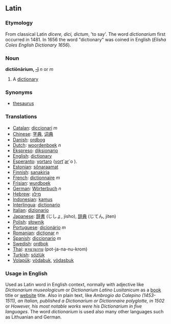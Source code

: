 ==Latin==
=== Etymology ===
From classical Latin ''dicere, dici, dictum'', 'to say'. The word ''dictionarium'' first occurred in 1481. In 1656 the word "dictionary" was coined  in English (''Elisha Coles English Dictionary 1656'').

=== Noun ===
'''dictiōnārium, [[Wiktionary Appendix:Latin second declension|-ī]]''' ''n'' or ''m''
# A [[dictionary]]

=== Synonyms ===
*[[thesaurus]]

=== Translations ===
*[[Catalan]]: [[diccionari]] ''m''
*[[Chinese]]: [[字典]], [[词典]]
*[[Danish]]: [[ordbog]]
*[[Dutch]]: [[woordenboek]] ''n''
*[[Ekspreso]]: [[diksionario]]
*[[English]]: [[dictionary]]
*[[Esperanto]]: [[vortaro]] ([[vorto|vort]]´[[aro|ar]]´o ).
*[[Estonian]]: [[sõnaraamat]]
*[[Finnish]]: [[sanakirja]]
*[[French]]: [[dictionnaire]] ''m''
*[[Frisian]]: [[wurdboek]]
*[[German]]: [[Wörterbuch]] ''n''
*[[Hebrew]]: [[מילון]]
*[[Indonesian]]: [[kamus]]
*[[Interlingua]]: [[dictionario]]
*[[Italian]]: [[dizionario]]
*[[Japanese]]: [[辞書]] (じしょ, jisho), [[辞典]] (じてん, jiten)
*[[Polish]]: [[słownik]]
*[[Portuguese]]: [[dicionário]] ''m''
*[[Romanian]]: [[dicţionar]] ''n''
*[[Spanish]]: [[diccionario]] ''m''
*[[Swedish]]: [[ordbok]]
*[[Thai]]: [[พจนานุกรม]] (pot-ja-na-nu-krom)
*[[Turkish]]: [[sözlük]]
*[[Volapük]]: [[vödabuk]],  [[vödasbuk]]

=== Usage in English ===
Used as Latin word in English context, normally with adjective like ''Dictionarium museologicum'' or ''Dictionarium Latino Lusitanicum'' as a [[book]] title or [[website]] title. Also in plain text, like ''Ambrogio da Calepino (1453-1511), an Italian, published a Dictionarium or Dictionnaire polyglotte, in 1502'' or ''However, his most notable works were his Dictionarium in five languages''. The word ''dictionarium'' is used also many other languages such as Lithuanian and German.
